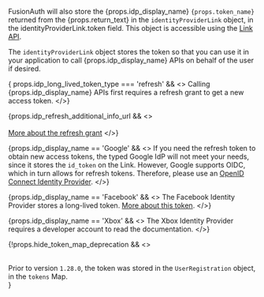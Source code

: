 
FusionAuth will also store the {props.idp_display_name} <code>{props.token_name}</code> returned from the {props.return_text} in the `identityProviderLink` object, in the <InlineField>identityProviderLink.token</InlineField> field. This object is accessible using the [Link API](/docs/apis/identity-providers/links).

The `identityProviderLink` object stores the token so that you can use it in your application to call {props.idp_display_name} APIs on behalf of the user if desired.

{ props.idp_long_lived_token_type === 'refresh' && <>
Calling {props.idp_display_name} APIs first requires a refresh grant to get a new access token.
</>}

{props.idp_refresh_additional_info_url && <>
  <br/>
  <br/>
  <a href={props.idp_refresh_additional_info_url} window="_blank">More about the refresh grant</a>
</>}

{props.idp_display_name == 'Google' && <>
  If you need the refresh token to obtain new access tokens, the typed Google IdP will not meet your needs, since it stores the <code>id_token</code> on the Link. However, Google supports OIDC, which in turn allows for refresh tokens. Therefore, please use an <a href="/docs/apis/identity-providers/openid-connect">OpenID Connect Identity Provider</a>.
</>}

{props.idp_display_name == 'Facebook' && <>
The Facebook Identity Provider stores a long-lived token. <a href="https://developers.facebook.com/docs/facebook-login/guides/access-tokens/get-long-lived/">More about this token</a>.
</>}

{props.idp_display_name == 'Xbox' && <>
The Xbox Identity Provider requires a developer account to read the documentation.
</>}

{!props.hide_token_map_deprecation && <>
<br/><br/>
<Aside type="note">
Prior to version <code>1.28.0</code>, the token was stored in the <code>UserRegistration</code> object, in the <code>tokens</code> Map.
</Aside>
</>}

